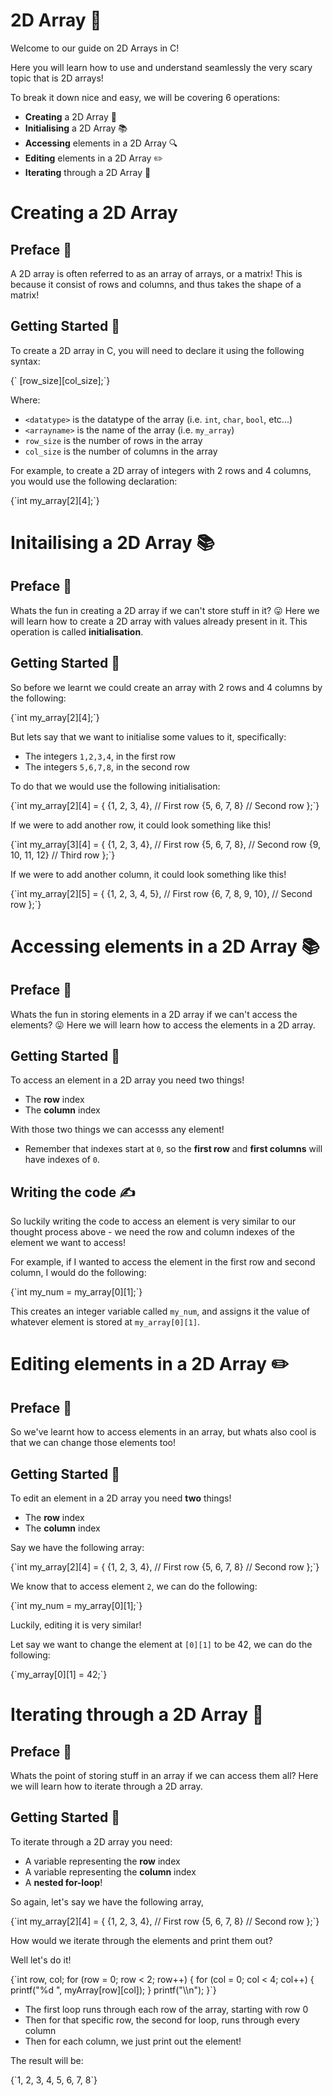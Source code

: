 
<ProgressBar
  color="#92DFF3"
  height={5}
  direction="right"
  position="top"
  gradient={true}
  gradientColor="#7AD7F0"
/>

# 2D Array 🥳

Welcome to our guide on 2D Arrays in C!

Here you will learn how to use and understand seamlessly the very scary topic that is 2D arrays!

To break it down nice and easy, we will be covering 6 operations:
- **Creating** a 2D Array 🔧
- **Initialising** a 2D Array 📚
- **Accessing** elements in a 2D Array 🔍
- **Editing** elements in a 2D Array ✏️
- **Iterating** through a 2D Array 🔁

# Creating a 2D Array

## Preface 🐶

A 2D array is often referred to as an array of arrays, or a matrix!
This is because it consist of rows and columns, and thus takes the shape of a matrix!

## Getting Started 🎉

To create a 2D array in C, you will need to declare it using the following syntax:

<CodeBlock>
  {`<datatype> <arrayname> [row_size][col_size];`}
</CodeBlock>

Where:
- `<datatype>` is the datatype of the array (i.e. `int`, `char`, `bool`, etc...)
- `<arrayname>` is the name of the array (i.e. `my_array`)
- `row_size` is the number of rows in the array
- `col_size` is the number of columns in the array

For example, to create a 2D array of integers with 2 rows and 4 columns, you would use the following declaration:

<CodeBlock>
  {`int my_array[2][4];`}
</CodeBlock>

# Initailising a 2D Array 📚

## Preface 🐶

Whats the fun in creating a 2D array if we can't store stuff in it? 😛 
Here we will learn how to create a 2D array with values already present in it. 
This operation is called **initialisation**.

## Getting Started 🎉

So before we learnt we could create an array with 2 rows and 4 columns by the following:

<CodeBlock>
  {`int my_array[2][4];`}
</CodeBlock>

But lets say that we want to initialise some values to it, specifically:
- The integers `1,2,3,4`, in the first row
- The integers `5,6,7,8`, in the second row

To do that we would use the following initialisation:

<CodeBlock>
  {`int my_array[2][4] = {
  {1, 2, 3, 4}, // First row
  {5, 6, 7, 8} // Second row
};`}
</CodeBlock>

If we were to add another row, it could look something like this!

<CodeBlock>
  {`int my_array[3][4] = {
  {1, 2, 3, 4}, // First row
  {5, 6, 7, 8}, // Second row
  {9, 10, 11, 12} // Third row
};`}
</CodeBlock>

If we were to add another column, it could look something like this!

<CodeBlock>
  {`int my_array[2][5] = {
  {1, 2, 3, 4, 5}, // First row
  {6, 7, 8, 9, 10}, // Second row
};`}
</CodeBlock>

# Accessing elements in a 2D Array 📚

## Preface 🐶

Whats the fun in storing elements in a 2D array if we can't access the elements? 😛 
Here we will learn how to access the elements in a 2D array.

## Getting Started 🎉

To access an element in a 2D array you need two things!
- The **row** index
- The **column** index

With those two things we can accesss any element!
- Remember that indexes start at `0`, so the **first row** and **first columns** will have indexes of `0`.

## Writing the code ✍️

So luckily writing the code to access an element is very similar to our thought process above - we need the row and column indexes of the element we want to access!

For example, if I wanted to access the element in the first row and second column, I would do the following:

<CodeBlock>
  {`int my_num = my_array[0][1];`}
</CodeBlock>

This creates an integer variable called `my_num`, and assigns it the value of whatever element is stored at `my_array[0][1]`.

# Editing elements in a 2D Array ✏️

## Preface 🐶

So we've learnt how to access elements in an array, but whats also cool is that we can change those elements too!

## Getting Started 🎉

To edit an element in a 2D array you need **two** things!
- The **row** index
- The **column** index

Say we have the following array:

<CodeBlock>
  {`int my_array[2][4] = {
  {1, 2, 3, 4}, // First row
  {5, 6, 7, 8} // Second row
};`}
</CodeBlock>

We know that to access element `2`, we can do the following:

<CodeBlock>
  {`int my_num = my_array[0][1];`}
</CodeBlock>

Luckily, editing it is very similar!

Let say we want to change the element at `[0][1]` to be 42, we can do the following:

<CodeBlock>
  {`my_array[0][1] = 42;`}
</CodeBlock>

# Iterating through a 2D Array 🔁

## Preface 🐶

Whats the point of storing stuff in an array if we can access them all? Here we will learn how to iterate through a 2D array.

## Getting Started 🎉

To iterate through a 2D array you need:
- A variable representing the **row** index
- A variable representing the **column** index
- A **nested for-loop**!

So again, let's say we have the following array,

<CodeBlock>
  {`int my_array[2][4] = {
  {1, 2, 3, 4}, // First row
  {5, 6, 7, 8} // Second row
};`}
</CodeBlock>

How would we iterate through the elements and print them out?

Well let's do it!

<CodeBlock>
  {`int row, col;
for (row = 0; row < 2; row++) {
    for (col = 0; col < 4; col++) {
        printf("%d ", myArray[row][col]);
    }
    printf("\\n");
}`}
</CodeBlock>

- The first loop runs through each row of the array, starting with row 0
- Then for that specific row, the second for loop, runs through every column
- Then for each column, we just print out the element!

The result will be:

<CodeBlock>
  {`1, 2, 3, 4, 5, 6, 7, 8`}
</CodeBlock>
